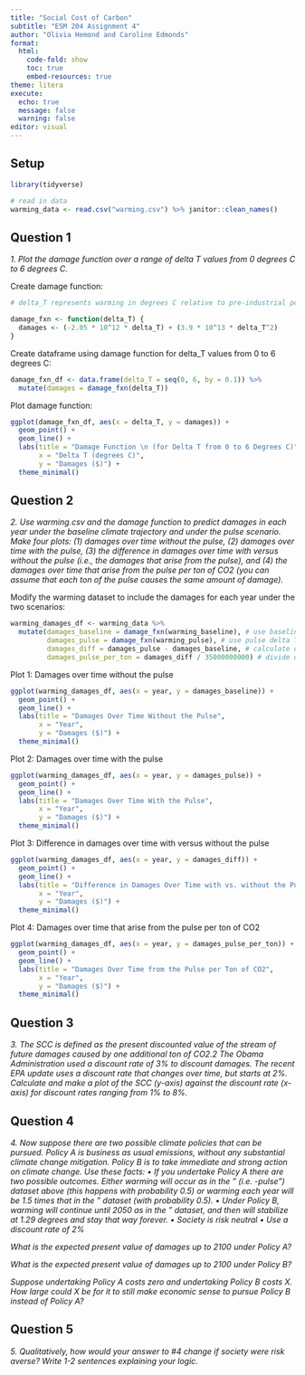 ```yaml
---
title: "Social Cost of Carbon"
subtitle: "ESM 204 Assignment 4"
author: "Olivia Hemond and Caroline Edmonds"
format: 
  html:
    code-fold: show
    toc: true
    embed-resources: true
theme: litera
execute: 
  echo: true
  message: false
  warning: false
editor: visual
---
```

## Setup

```r
library(tidyverse)
```

```r
# read in data
warming_data <- read.csv("warming.csv") %>% janitor::clean_names()
```


## Question 1

*1. Plot the damage function over a range of delta T values from 0 degrees C to 6 degrees C.*

Create damage function:
```r
# delta_T represents warming in degrees C relative to pre-industrial period

damage_fxn <- function(delta_T) {
  damages <- (-2.05 * 10^12 * delta_T) + (3.9 * 10^13 * delta_T^2)
}
```

Create dataframe using damage function for delta_T values from 0 to 6 degrees C:
```r
damage_fxn_df <- data.frame(delta_T = seq(0, 6, by = 0.1)) %>% 
  mutate(damages = damage_fxn(delta_T))
```

Plot damage function:
```r
ggplot(damage_fxn_df, aes(x = delta_T, y = damages)) +
  geom_point() +
  geom_line() +
  labs(title = "Damage Function \n (for Delta T from 0 to 6 Degrees C)",
       x = "Delta T (degrees C)",
       y = "Damages ($)") +
  theme_minimal()
```


## Question 2

*2. Use warming.csv and the damage function to predict damages in each year under the baseline climate trajectory and under the pulse scenario. Make four plots: (1) damages over time without the pulse, (2) damages over time with the pulse, (3) the difference in damages over time with versus without the pulse (i.e., the damages that arise from the pulse), and (4) the damages over time that arise from the pulse per ton of CO2 (you can assume that each ton of the pulse causes the same amount of damage).*

Modify the warming dataset to include the damages for each year under the two scenarios:
```r
warming_damages_df <- warming_data %>% 
  mutate(damages_baseline = damage_fxn(warming_baseline), # use baseline delta Ts
         damages_pulse = damage_fxn(warming_pulse), # use pulse delta Ts
         damages_diff = damages_pulse - damages_baseline, # calculate difference
         damages_pulse_per_ton = damages_diff / 35000000000) # divide difference by 35 bil
```

Plot 1: Damages over time without the pulse
```r
ggplot(warming_damages_df, aes(x = year, y = damages_baseline)) +
  geom_point() +
  geom_line() +
  labs(title = "Damages Over Time Without the Pulse",
       x = "Year",
       y = "Damages ($)") +
  theme_minimal()
```

Plot 2: Damages over time with the pulse
```r
ggplot(warming_damages_df, aes(x = year, y = damages_pulse)) +
  geom_point() +
  geom_line() +
  labs(title = "Damages Over Time With the Pulse",
       x = "Year",
       y = "Damages ($)") +
  theme_minimal()
```

Plot 3: Difference in damages over time with versus without the pulse
```r
ggplot(warming_damages_df, aes(x = year, y = damages_diff)) +
  geom_point() +
  geom_line() +
  labs(title = "Difference in Damages Over Time with vs. without the Pulse",
       x = "Year",
       y = "Damages ($)") +
  theme_minimal()
```

Plot 4: Damages over time that arise from the pulse per ton of CO2
```r
ggplot(warming_damages_df, aes(x = year, y = damages_pulse_per_ton)) +
  geom_point() +
  geom_line() +
  labs(title = "Damages Over Time from the Pulse per Ton of CO2",
       x = "Year",
       y = "Damages ($)") +
  theme_minimal()
```

## Question 3

*3. The SCC is defined as the present discounted value of the stream of future damages caused by one additional ton of CO2.2 The Obama Administration used a discount rate of 3% to discount damages. The recent EPA update uses a discount rate that changes over time, but starts at 2%. Calculate and make a plot of the SCC (y-axis) against the discount rate (x-axis) for discount rates ranging from 1% to 8%.*

## Question 4

*4. Now suppose there are two possible climate policies that can be pursued. Policy A is business as usual emissions, without any substantial climate change mitigation. Policy B is to take immediate and strong action on climate change. Use these facts:*
*• If you undertake Policy A there are two possible outcomes. Either warming will occur as in the \baseline" (i.e. \no-pulse") dataset above (this happens with probability 0.5) or warming each year will be 1.5 times that in the \baseline" dataset (with probability 0.5).*
*• Under Policy B, warming will continue until 2050 as in the \baseline" dataset, and then will stabilize at 1.29 degrees and stay that way forever.*
*• Society is risk neutral*
*• Use a discount rate of 2%*

*What is the expected present value of damages up to 2100 under Policy A?*

*What is the expected present value of damages up to 2100 under Policy B?* 

*Suppose undertaking Policy A costs zero and undertaking Policy B costs X. How large could X be for it to still make economic sense to pursue Policy B instead of Policy A?*

## Question 5

*5. Qualitatively, how would your answer to #4 change if society were risk averse? Write 1-2 sentences explaining your logic.*
